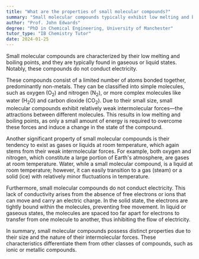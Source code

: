 ```yaml
---
title: "What are the properties of small molecular compounds?"
summary: "Small molecular compounds typically exhibit low melting and boiling points, are often found as gases or liquids, and do not conduct electricity."
author: "Prof. John Edwards"
degree: "PhD in Chemical Engineering, University of Manchester"
tutor_type: "IB Chemistry Tutor"
date: 2024-01-25
---
```


Small molecular compounds are characterized by their low melting and boiling points, and they are typically found in gaseous or liquid states. Notably, these compounds do not conduct electricity.

These compounds consist of a limited number of atoms bonded together, predominantly non-metals. They can be classified into simple molecules, such as oxygen ($\text{O}_2$) and nitrogen ($\text{N}_2$), or more complex molecules like water ($\text{H}_2\text{O}$) and carbon dioxide ($\text{CO}_2$). Due to their small size, small molecular compounds exhibit relatively weak intermolecular forces—the attractions between different molecules. This results in low melting and boiling points, as only a small amount of energy is required to overcome these forces and induce a change in the state of the compound.

Another significant property of small molecular compounds is their tendency to exist as gases or liquids at room temperature, which again stems from their weak intermolecular forces. For example, both oxygen and nitrogen, which constitute a large portion of Earth's atmosphere, are gases at room temperature. Water, while a small molecular compound, is a liquid at room temperature; however, it can easily transition to a gas (steam) or a solid (ice) with relatively minor fluctuations in temperature.

Furthermore, small molecular compounds do not conduct electricity. This lack of conductivity arises from the absence of free electrons or ions that can move and carry an electric charge. In the solid state, the electrons are tightly bound within the molecules, preventing free movement. In liquid or gaseous states, the molecules are spaced too far apart for electrons to transfer from one molecule to another, thus inhibiting the flow of electricity.

In summary, small molecular compounds possess distinct properties due to their size and the nature of their intermolecular forces. These characteristics differentiate them from other classes of compounds, such as ionic or metallic compounds.
    